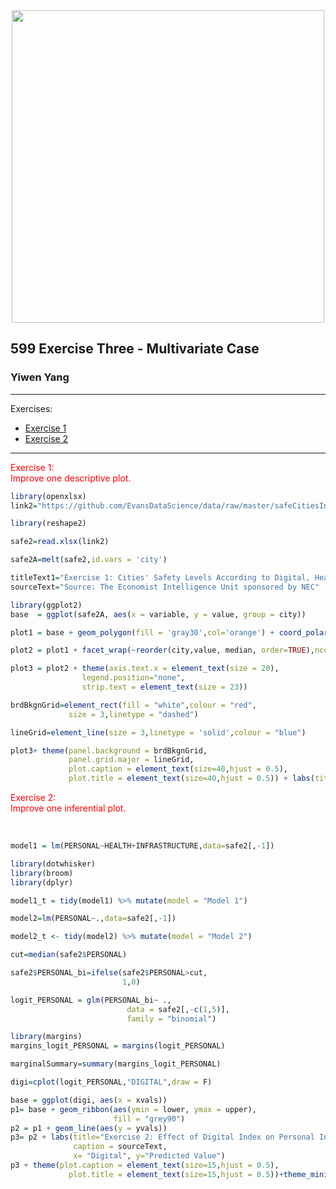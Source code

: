 <center><img src="http://i.imgur.com/sSaOozN.png" width="500"></center>

## 599 Exercise Three - Multivariate Case

### Yiwen Yang

___________________________

<a id='part1'></a>

Exercises: <br>

- [Exercise 1](#ex1)
- [Exercise 2](#ex2)

___________________________

<a id='ex1'></a>
<span style="color:red"> Exercise 1:<br> Improve one descriptive plot.
</span>

```{r, fig.width=30, fig.height=25, echo=FALSE}
library(openxlsx)
link2="https://github.com/EvansDataScience/data/raw/master/safeCitiesIndex.xlsx"

library(reshape2)

safe2=read.xlsx(link2)

safe2A=melt(safe2,id.vars = 'city')

titleText1="Exercise 1: Cities' Safety Levels According to Digital, Health, Infrastructure, and Personal"
sourceText="Source: The Economist Intelligence Unit sponsored by NEC"

library(ggplot2)
base  = ggplot(safe2A, aes(x = variable, y = value, group = city))

plot1 = base + geom_polygon(fill = 'gray30',col='orange') + coord_polar()

plot2 = plot1 + facet_wrap(~reorder(city,value, median, order=TRUE),ncol = 10)

plot3 = plot2 + theme(axis.text.x = element_text(size = 20),
                legend.position="none",
                strip.text = element_text(size = 23))

brdBkgnGrid=element_rect(fill = "white",colour = "red",
             size = 3,linetype = "dashed")

lineGrid=element_line(size = 3,linetype = 'solid',colour = "blue")

plot3+ theme(panel.background = brdBkgnGrid,
             panel.grid.major = lineGrid,
             plot.caption = element_text(size=40,hjust = 0.5),
             plot.title = element_text(size=40,hjust = 0.5)) + labs(title=titleText1,caption = sourceText)

```

<a id='ex2'></a>
<span style="color:red"> Exercise 2:<br> Improve one inferential plot.
</span>

<br>

```{r, echo=FALSE,include=FALSE}
model1 = lm(PERSONAL~HEALTH+INFRASTRUCTURE,data=safe2[,-1])

library(dotwhisker)
library(broom)
library(dplyr)

model1_t = tidy(model1) %>% mutate(model = "Model 1") 

model2=lm(PERSONAL~.,data=safe2[,-1]) 

model2_t <- tidy(model2) %>% mutate(model = "Model 2")

cut=median(safe2$PERSONAL)

safe2$PERSONAL_bi=ifelse(safe2$PERSONAL>cut,
                         1,0)

logit_PERSONAL = glm(PERSONAL_bi~ .,
                          data = safe2[,-c(1,5)],
                          family = "binomial")

library(margins)
margins_logit_PERSONAL = margins(logit_PERSONAL) 

marginalSummary=summary(margins_logit_PERSONAL)

digi=cplot(logit_PERSONAL,"DIGITAL",draw = F)
```

```{r, echo=FALSE}
base = ggplot(digi, aes(x = xvals)) 
p1= base + geom_ribbon(aes(ymin = lower, ymax = upper), 
                       fill = "grey90")
p2 = p1 + geom_line(aes(y = yvals)) 
p3= p2 + labs(title="Exercise 2: Effect of Digital Index on Personal Index",
              caption = sourceText,
              x= "Digital", y="Predicted Value")
p3 + theme(plot.caption = element_text(size=15,hjust = 0.5),
             plot.title = element_text(size=15,hjust = 0.5))+theme_minimal()
```
